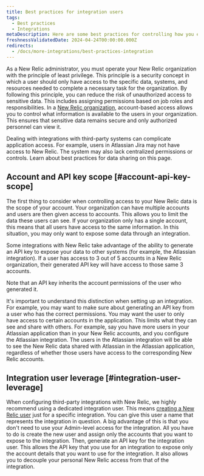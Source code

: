 ```yaml
---
title: Best practices for integration users
tags:
  - Best practices
  - Integrations
metaDescription: Here are some best practices for controlling how you expose your New Relic data when you're using an integration.
freshnessValidatedDate: 2024-04-24T00:00:00.000Z
redirects:
  - /docs/more-integrations/best-practices-integration
---
```


As a New Relic administrator, you must operate your New Relic organization with the principle of least privilege. This principle is a security concept in which a user should only have access to the specific data, systems, and resources needed to complete a necessary task for the organization. By following this principle, you can reduce the risk of unauthorized access to sensitive data. This includes assigning permissions based on job roles and responsibilities. In a [New Relic organization](/docs/accounts/accounts-billing/account-structure/new-relic-account-structure/), account-based access allows you to control what information is available to the users in your organization. This ensures that sensitive data remains secure and only authorized personnel can view it.

Dealing with integrations with third-party systems can complicate application access. For example, users in Atlassian Jira may not have access to New Relic. The system may also lack centralized permissions or controls. Learn about best practices for data sharing on this page.

## Account and API key scope [#account-api-key-scope]

The first thing to consider when controlling access to your New Relic data is the scope of your account. Your organization can have multiple accounts and users are then given access to accounts. This allows you to limit the data these users can see. If your organization only has a single account, this means that all users have access to the same information. In this situation, you may only want to expose some data through an integration.

Some integrations with New Relic take advantage of the ability to generate an API key to expose your data to other systems (for example, the Atlassian integration). If a user has access to 3 out of 5 accounts in a New Relic organization, their generated API key will have access to those same 3 accounts.

<Callout variant="important">
  Note that an API key inherits the account permissions of the user who generated it.
</Callout>

It's important to understand this distinction when setting up an integration. For example, you may want to make sure about generating an API key from a user who has the correct permissions. You may want the user to only have access to certain accounts in the application. This limits what they can see and share with others. For example, say you have more users in your Atlassian application than in your New Relic accounts, and you configure the Atlassian integration. The users in the Atlassian integration will be able to see the New Relic data shared with Atlassian in the Atlassian application, regardless of whether those users have access to the corresponding New Relic accounts.

## Integration user leverage [#integration-user-leverage]

When configuring third-party integrations with New Relic, we highly recommend using a dedicated integration user. This means [creating a New Relic user](/docs/accounts/accounts-billing/new-relic-one-user-management/user-permissions/) just for a specific integration. You can give this user a name that represents the integration in question. A big advantage of this is that you don't need to use your Admin-level access for the integration. All you have to do is create the new user and assign only the accounts that you want to expose to the integration. Then, generate an API key for the integration user. This allows the API key that you use for an integration to expose only the account details that you want to use for the integration. It also allows you to decouple your personal New Relic access from that of the integration.
